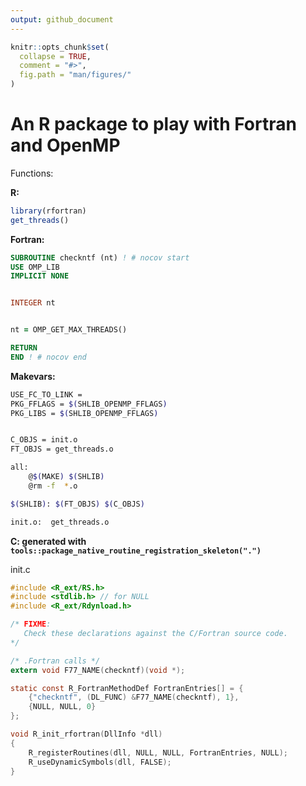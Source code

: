 ```yaml
---
output: github_document
---
```


<!-- README.md is generated from README.Rmd. Please edit that file -->
<!-- date: "24 de Septiembre de 2020" -->

```r
knitr::opts_chunk$set(
  collapse = TRUE,
  comment = "#>",
  fig.path = "man/figures/"
)
```


# An R package to play with Fortran and OpenMP

Functions:

**R:**
```r
library(rfortran)
get_threads()
```

**Fortran:**
```fortran
SUBROUTINE checkntf (nt) ! # nocov start
USE OMP_LIB
IMPLICIT NONE


INTEGER nt


nt = OMP_GET_MAX_THREADS()

RETURN
END ! # nocov end

```



**Makevars:**

```bash
USE_FC_TO_LINK =
PKG_FFLAGS = $(SHLIB_OPENMP_FFLAGS)
PKG_LIBS = $(SHLIB_OPENMP_FFLAGS)


C_OBJS = init.o
FT_OBJS = get_threads.o

all:
	@$(MAKE) $(SHLIB)
	@rm -f  *.o

$(SHLIB): $(FT_OBJS) $(C_OBJS)

init.o:  get_threads.o

```

**C: generated with `tools::package_native_routine_registration_skeleton(".")`**

init.c

```c
#include <R_ext/RS.h>
#include <stdlib.h> // for NULL
#include <R_ext/Rdynload.h>

/* FIXME: 
   Check these declarations against the C/Fortran source code.
*/

/* .Fortran calls */
extern void F77_NAME(checkntf)(void *);

static const R_FortranMethodDef FortranEntries[] = {
    {"checkntf", (DL_FUNC) &F77_NAME(checkntf), 1},
    {NULL, NULL, 0}
};

void R_init_rfortran(DllInfo *dll)
{
    R_registerRoutines(dll, NULL, NULL, FortranEntries, NULL);
    R_useDynamicSymbols(dll, FALSE);
}

```

